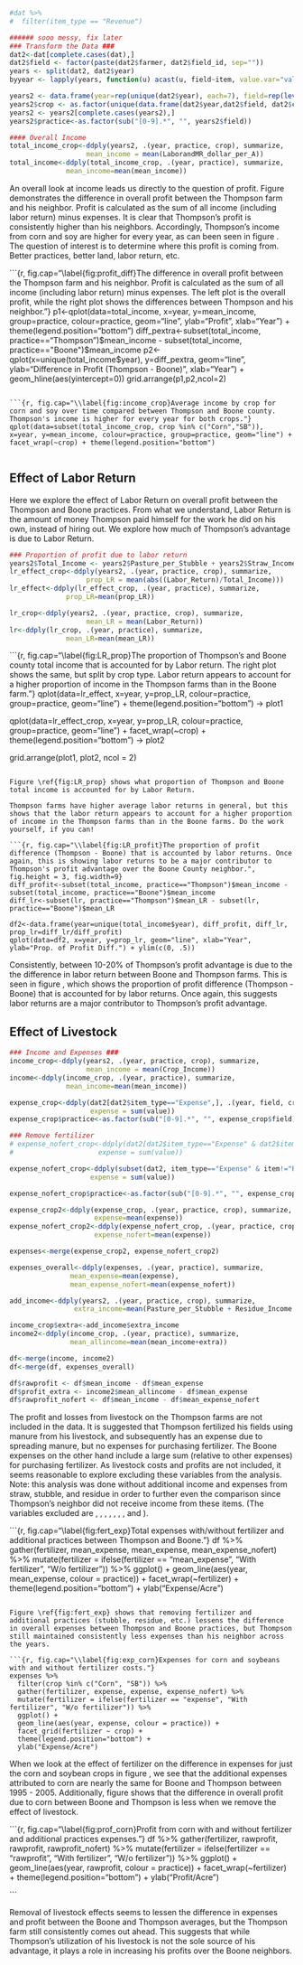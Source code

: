 ```r
#dat %>%
#  filter(item_type == "Revenue")

```

```r

###### sooo messy, fix later
### Transform the Data ###
dat2<-dat[complete.cases(dat),]
dat2$field <- factor(paste(dat2$farmer, dat2$field_id, sep=""))
years <- split(dat2, dat2$year)
byyear <- lapply(years, function(u) acast(u, field~item, value.var="value"))

years2 <- data.frame(year=rep(unique(dat2$year), each=7), field=rep(levels(dat2$field), 25), do.call(rbind, byyear))
years2$crop <- as.factor(unique(data.frame(dat2$year,dat2$field, dat2$crop))[,3])
years2 <- years2[complete.cases(years2),]
years2$practice<-as.factor(sub("[0-9].*", "", years2$field))

#### Overall Income 
total_income_crop<-ddply(years2, .(year, practice, crop), summarize,
                   mean_income = mean(LaborandMR_dollar_per_A))
total_income<-ddply(total_income_crop, .(year, practice), summarize,
              mean_income=mean(mean_income))
```

An overall look at income leads us directly to the question of profit. Figure \ref{fig:profit_diff} demonstrates the difference in overall profit between the Thompson farm and his neighbor. Profit is calculated as the sum of all income (including labor return) minus expenses. It is clear that Thompson's profit is consistently higher than his neighbors. Accordingly, Thompson's income from corn and soy are higher for every year, as can been seen in figure \ref{fig:income_crop}. The question of interest is to determine where this profit is coming from. Better practices, better land, labor return, etc.


```{r, fig.cap="\\label{fig:profit_diff}The difference in overall profit between the Thompson farm and his neighbor. Profit is calculated as the sum of all income (including labor return) minus expenses. The left plot is the overall profit, while the right plot shows the differences between Thompson and his neighbor."}
p1<-qplot(data=total_income, x=year, y=mean_income, group=practice, colour=practice, geom="line", ylab="Profit", xlab="Year") + theme(legend.position="bottom")
diff_pextra<-subset(total_income, practice=="Thompson")$mean_income - subset(total_income, practice=="Boone")$mean_income
p2<-qplot(x=unique(total_income$year), y=diff_pextra, geom="line", ylab="Difference in Profit (Thompson - Boone)", xlab="Year") + geom_hline(aes(yintercept=0)) 
grid.arrange(p1,p2,ncol=2)


```

```{r, fig.cap="\\label{fig:income_crop}Average income by crop for corn and soy over time compared between Thompson and Boone county. Thompson's income is higher for every year for both crops."}
qplot(data=subset(total_income_crop, crop %in% c("Corn","SB")), x=year, y=mean_income, colour=practice, group=practice, geom="line") + facet_wrap(~crop) + theme(legend.position="bottom")


```

## Effect of Labor Return 
Here we explore the effect of Labor Return on overall profit between the Thompson and Boone practices. From what we understand, Labor Return is the amount of money Thompson paid himself for the work he did on his own, instead of hiring out. We explore how much of Thompson's advantage is due to Labor Return.


```r
### Proportion of profit due to labor return
years2$Total_Income <- years2$Pasture_per_Stubble + years2$Straw_Income + years2$Residue_Income + years2$Crop_Income
lr_effect_crop<-ddply(years2, .(year, practice, crop), summarize,
                   prop_LR = mean(abs((Labor_Return)/Total_Income)))
lr_effect<-ddply(lr_effect_crop, .(year, practice), summarize,
              prop_LR=mean(prop_LR))

lr_crop<-ddply(years2, .(year, practice, crop), summarize,
                   mean_LR = mean(Labor_Return))
lr<-ddply(lr_crop, .(year, practice), summarize,
              mean_LR=mean(mean_LR))

```


```{r, fig.cap="\\label{fig:LR_prop}The proportion of Thompson's and Boone county total income that is accounted for by Labor return. The right plot shows the same, but split by crop type. Labor return appears to account for a higher proportion of income in the Thompson farms than in the Boone farm."}
qplot(data=lr_effect, x=year, y=prop_LR, colour=practice, group=practice, geom="line") + theme(legend.position="bottom") -> plot1

qplot(data=lr_effect_crop, x=year, y=prop_LR, colour=practice, group=practice, geom="line") + 
  facet_wrap(~crop) + 
  theme(legend.position="bottom") -> plot2

grid.arrange(plot1, plot2, ncol = 2)


```

Figure \ref{fig:LR_prop} shows what proportion of Thompson and Boone total income is accounted for by Labor Return.

Thompson farms have higher average labor returns in general, but this shows that the labor return appears to account for a higher proportion of income in the Thompson farms than in the Boone farms. Do the work yourself, if you can! 

```{r, fig.cap="\\label{fig:LR_profit}The proportion of profit difference (Thompson - Boone) that is accounted by labor returns. Once again, this is showing labor returns to be a major contributor to Thompson's profit advantage over the Boone County neighbor.", fig.height = 3, fig.width=9}
diff_profit<-subset(total_income, practice=="Thompson")$mean_income - subset(total_income, practice=="Boone")$mean_income
diff_lr<-subset(lr, practice=="Thompson")$mean_LR - subset(lr, practice=="Boone")$mean_LR

df2<-data.frame(year=unique(total_income$year), diff_profit, diff_lr, prop_lr=diff_lr/diff_profit)
qplot(data=df2, x=year, y=prop_lr, geom="line", xlab="Year", ylab="Prop. of Profit Diff.") + ylim(c(0, .5))
```

Consistently, between 10-20% of Thompson's profit advantage is due to the the difference in labor return between Boone and Thompson farms. This is seen in figure \ref{fig:LR_profit}, which shows the proportion of profit difference (Thompson - Boone) that is accounted for by labor returns. Once again, this suggests labor returns are a major contributor to Thompson's profit advantage.

## Effect of Livestock

```r
### Income and Expenses ###
income_crop<-ddply(years2, .(year, practice, crop), summarize,
                   mean_income = mean(Crop_Income))
income<-ddply(income_crop, .(year, practice), summarize,
              mean_income=mean(mean_income))

expense_crop<-ddply(dat2[dat2$item_type=="Expense",], .(year, field, crop), summarize,
                    expense = sum(value))
expense_crop$practice<-as.factor(sub("[0-9].*", "", expense_crop$field))

### Remove fertilizer
# expense_nofert_crop<-ddply(dat2[dat2$item_type=="Expense" & dat2$item!="Purch_Pert" & dat2$item!="Maunure_Charge",], .(year, field, crop), summarize,
#                     expense = sum(value))

expense_nofert_crop<-ddply(subset(dat2, item_type=="Expense" & item!="Purch_Pert" & item!="Maunure_Charge" & item!="Windrow_Oats" & item!="Stubble_Costs" & item!="Straw_Costs"), .(year, field, crop), summarize,
                    expense = sum(value))

expense_nofert_crop$practice<-as.factor(sub("[0-9].*", "", expense_crop$field))

expense_crop2<-ddply(expense_crop, .(year, practice, crop), summarize,
                     expense=mean(expense))
expense_nofert_crop2<-ddply(expense_nofert_crop, .(year, practice, crop), summarize,
                     expense_nofert=mean(expense))

expenses<-merge(expense_crop2, expense_nofert_crop2)

expenses_overall<-ddply(expenses, .(year, practice), summarize,
               mean_expense=mean(expense),
               mean_expense_nofert=mean(expense_nofert))

add_income<-ddply(years2, .(year, practice, crop), summarize,
                extra_income=mean(Pasture_per_Stubble + Residue_Income + Straw_Income))

income_crop$extra<-add_income$extra_income
income2<-ddply(income_crop, .(year, practice), summarize,
               mean_allincome=mean(mean_income+extra))

df<-merge(income, income2)
df<-merge(df, expenses_overall)

df$rawprofit <- df$mean_income - df$mean_expense
df$profit_extra <- income2$mean_allincome - df$mean_expense
df$rawprofit_nofert <- df$mean_income - df$mean_expense_nofert

```

The profit and losses from livestock on the Thompson farms are not included in the data. It is suggested that Thompson fertilized his fields using manure from his livestock, and subsequently has an expense due to spreading manure, but no expenses for purchasing fertilizer. The Boone expenses on the other hand include a large sum (relative to other expenses) for purchasing fertilizer. As livestock costs and profits are not included, it seems reasonable to explore excluding these variables from the analysis. Note: this analysis was done without additional income and expenses from straw, stubble, and residue in order to further even the comparison since Thompson's neighbor did not receive income from these items. (The variables excluded are \texttt{Purch\_Pert}, \texttt{Manure\_Charge}, \texttt{Pasture\_per\_Stubble}, \texttt{Straw\_Income}, \texttt{Residue\_Income}, \texttt{Windrow\_Oats}, \texttt{Stubble\_Costs}, and \texttt{Straw\_Costs}).

```{r, fig.cap="\\label{fig:fert_exp}Total expenses with/without fertilizer and additional practices between Thompson and Boone."}
df %>%
  gather(fertilizer, mean_expense, mean_expense, mean_expense_nofert) %>% 
  mutate(fertilizer = ifelse(fertilizer == "mean_expense", "With fertilizer", "W/o fertilizer")) %>%
  ggplot() +
  geom_line(aes(year, mean_expense, colour = practice)) + 
  facet_wrap(~fertilizer) +
  theme(legend.position="bottom") +
  ylab("Expense/Acre")

```

Figure \ref{fig:fert_exp} shows that removing fertilizer and additional practices (stubble, residue, etc.) lessens the difference in overall expenses between Thompson and Boone practices, but Thompson still maintained consistently less expenses than his neighbor across the years.

```{r, fig.cap="\\label{fig:exp_corn}Expenses for corn and soybeans with and without fertilizer costs."}
expenses %>%
  filter(crop %in% c("Corn", "SB")) %>%
  gather(fertilizer, expense, expense, expense_nofert) %>% 
  mutate(fertilizer = ifelse(fertilizer == "expense", "With fertilizer", "W/o fertilizer")) %>%
  ggplot() +
  geom_line(aes(year, expense, colour = practice)) + 
  facet_grid(fertilizer ~ crop) +
  theme(legend.position="bottom") +
  ylab("Expense/Acre")

```

When we look at the effect of fertilizer on the difference in expenses for just the corn and soybean crops in figure \ref{fig:exp_corn}, we see that the additional expenses attributed to corn are nearly the same for Boone and Thompson between 1995 - 2005. Additionally, figure \ref{fig:prof_corn} shows that the difference in overall profit due to corn between Boone and Thompson is less when we remove the effect of livestock.

```{r, fig.cap="\\label{fig:prof_corn}Profit from corn with and without fertilizer and additional practices expenses."}
df %>%
  gather(fertilizer, rawprofit, rawprofit, rawprofit_nofert) %>% 
  mutate(fertilizer = ifelse(fertilizer == "rawprofit", "With fertilizer", "W/o fertilizer")) %>%
  ggplot() +
  geom_line(aes(year, rawprofit, colour = practice)) + 
  facet_wrap(~fertilizer) +
  theme(legend.position="bottom") +
  ylab("Profit/Acre")

```

Removal of livestock effects seems to lessen the difference in expenses and profit between the Boone and Thompson averages, but the Thompson farm still consistently comes out ahead. This suggests that while Thompson's utilization of his livestock is not the sole source of his advantage, it plays a role in increasing his profits over the Boone neighbors. 
